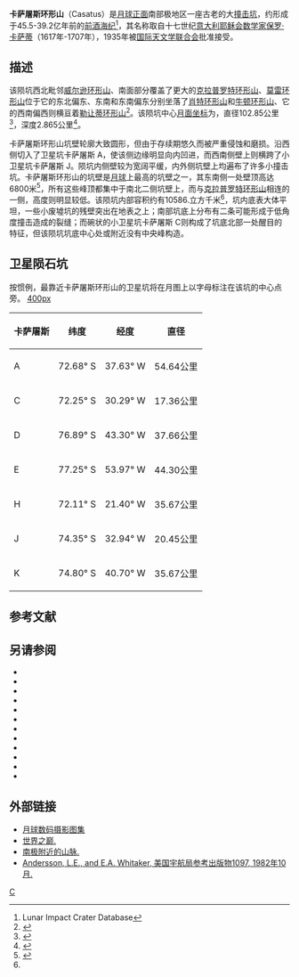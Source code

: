 {{lunar crater data
| image=Casatus crater 4154 h2.jpg
| caption=[[月球轨道器4号|月球轨道器4号]]拍摄的图像
| latitude = 72.70
| N_or_S = S
| longitude = 30.75
| E_or_W = W
| diameter = 102.85公里
| depth = 2.865公里
| colong = 35
| eponym =[[保罗·卡萨蒂|保罗·卡萨蒂]]
}}
'''卡萨屠斯环形山'''（Casatus）是[[月球正面|月球正面]]南部极地区一座古老的大[[撞击坑|撞击坑]]，约形成于45.5-39.2亿年前的[[前酒海纪|前酒海纪]]<ref name=LICD>Lunar Impact Crater Database</ref>，其名称取自十七世纪[[意大利|意大利]][[耶稣会|耶稣会]][[数学家|数学家]][[保罗·卡萨蒂|保罗·卡萨蒂]]（1617年-1707年），1935年被[[国际天文学联合会|国际天文学联合会]]批准接受。

==描述==  
该陨坑西北毗邻[[威尔逊环形山|威尔逊环形山]]、南面部分覆盖了更大的[[克拉普罗特环形山|克拉普罗特环形山]]、[[莫雷环形山|莫雷环形山]]位于它的东北偏东、东南和东南偏东分别坐落了[[肖特环形山|肖特环形山]]和[[牛顿环形山|牛顿环形山]]、它的西南偏西则横亘着[[勒让蒂环形山|勒让蒂环形山]]<ref>{{Cite web |url=http://planetarynames.wr.usgs.gov/images/Lunar/lac_137_lo.pdf |title=Crater Casatus on LAC-137 map. |accessdate=2016-10-29 |archive-date=2013-02-20 |archive-url=https://web.archive.org/web/20130220221552/http://planetarynames.wr.usgs.gov/images/Lunar/lac_137_lo.pdf |dead-url=no }}</ref>。该陨坑中心[[月面坐标|月面坐标]]为{{Coord|72.70|S|30.75|W|globe:Moon|nogoogle=1|noosm=1}}，直径102.85公里<ref name="IAU">{{Cite web |url=http://planetarynames.wr.usgs.gov/Feature/1040 |title=Directory of the International Astronomical Union |access-date=2016-10-29 |archive-date=2019-10-10 |archive-url=https://web.archive.org/web/20191010174903/https://planetarynames.wr.usgs.gov/Feature/1040 |dead-url=no }}</ref>，深度2.865公里<ref>{{Cite web |url=http://fisherka.csolutionshosting.net/astronote/plan/craterdepth/html/CraterDepthFeatureNameWestfall.html |title=John E. Westfall's Atlas of the Lunar Terminator, Cambridge Univ. Press (2000) |accessdate=2016-10-29 |archive-date=2014-12-18 |archive-url=https://archive.today/20141218234310/http://fisherka.csolutionshosting.net/astronote/plan/craterdepth/html/CraterDepthFeatureNameWestfall.html |dead-url=no }}</ref>。

卡萨屠斯环形山坑壁轮廓大致圆形，但由于存续期悠久而被严重侵蚀和磨损。沿西侧切入了卫星坑卡萨屠斯 A，使该侧边缘明显向内凹进，而西南侧壁上则横跨了小卫星坑卡萨屠斯 J。陨坑内侧壁较为宽阔平缓，内外侧坑壁上均遍布了许多小撞击坑。卡萨屠斯环形山的坑壁是[[月球|月球]]上最高的坑壁之一，其东南侧一处壁顶高达6800米<ref name="WIKI">{{Cite web |url=http://the-moon.wikispaces.com/Casatus |title=Description Crater online The Moon-Wiki |accessdate=2016-10-29 |archive-date=2018-03-02 |archive-url=https://web.archive.org/web/20180302054517/http://the-moon.wikispaces.com/Casatus |dead-url=no }}</ref>，所有这些峰顶都集中于南北二侧坑壁上，而与[[克拉普罗特环形山|克拉普罗特环形山]]相连的一侧，高度则明显较低。该陨坑内部容积约有10586.立方千米<ref name="LICD"/>，坑内底表大体平坦，一些小废墟坑的残壁突出在地表之上；南部坑底上分布有二条可能形成于低角度撞击造成的裂缝；而碗状的小卫星坑卡萨屠斯 C则构成了坑底北部一处醒目的特征，但该陨坑坑底中心处或附近没有中央峰构造。
==卫星陨石坑==
按惯例，最靠近卡萨屠斯环形山的卫星坑将在月图上以字母标注在该坑的中心点旁。
[[image:Casatus_sattelite_craters_map.jpg|400px]]

{| class="wikitable" style="text-align: right;"
|-
! scope="col" | 卡萨屠斯
! scope="col" | 纬度
! scope="col" | 经度
! scope="col" | 直径
|-
! scope="row" | A
| 72.68° S
| 37.63° W
| 54.64公里
|-
! scope="row" | C
| 72.25° S
| 30.29° W
| 17.36公里
|-
! scope="row" | D
| 76.89° S
| 43.30° W
| 37.66公里
|-
! scope="row" | E
| 77.25° S
| 53.97° W
| 44.30公里
|-
! scope="row" | H
| 72.11° S
| 21.40° W
| 35.67公里
|-
! scope="row" | J
| 74.35° S
| 32.94° W
| 20.45公里
|-
! scope="row" | K
| 74.80° S
| 40.70° W
| 35.67公里
|}{{clear}}

==参考文献==
{{Reflist}}
==另请参阅==
* {{cite book
  | last1 = Andersson
  | first1 = L. E.
  | last2 = Whitaker
  | first2 = E. A.
  | authorlink2 = Ewen Whitaker
  | date = 1982
  | title = [[NASA|NASA]] Catalogue of Lunar Nomenclature
  | publisher = NASA RP-1097
  | ref = harv
  }}
* {{cite web
  | last = Blue
  | first = Jennifer
  | date = July 25, 2007
  | title = Gazetteer of Planetary Nomenclature
  | publisher = [[United_States_Geological_Survey|USGS]]
  | url = http://planetarynames.wr.usgs.gov/
  | accessdate = 2007-08-05
  | ref = harv
  | archive-date = 2012-04-08
  | archive-url = https://www.webcitation.org/66mXDr4G9?url=http://planetarynames.wr.usgs.gov/
  | dead-url = no
  }}
* {{cite book
  | last1 = Bussey
  | first1 = B.
  | authorlink1 = Ben Bussey
  | last2 = Spudis
  | first2 = P.
  | authorlink2 = Paul Spudis
  | date = 2004
  | title = The Clementine Atlas of the Moon
  | publisher = Cambridge University Press
  | location = New York
  | isbn = 978-0-521-81528-4
  | ref = harv
  }}
* {{cite book
  | last1 = Cocks
  | first1 = Elijah E.
  | last2 = Cocks
  | first2 = Josiah C.
  | date = 1995
  | title = Who's Who on the Moon: A Biographical Dictionary of Lunar Nomenclature
  | url = https://archive.org/details/isbn_9780936389271
  | publisher = Tudor Publishers
  | isbn = 978-0-936389-27-1
  | ref = harv
  }}
* {{cite web
  | last = McDowell
  | first = Jonathan
  | date = July 15, 2007
  | url = http://host.planet4589.org/astro/lunar/
  | title = Lunar Nomenclature
  | publisher = Jonathan's Space Report
  | accessdate = 2007-10-24
  | ref = harv
  | archive-date = 2012-05-26
  | archive-url = https://www.webcitation.org/67wcYNfK3?url=http://host.planet4589.org/astro/lunar/
  | dead-url = no
  }}
* {{cite journal| last1 = Menzel| first1 = D. H.| last2 = Minnaert| first2 = M.| last3 = Levin| first3 = B.| last4 = Dollfus| first4 = A.| last5 = Bell| first5 = B.| title = Report on Lunar Nomenclature by the Working Group of Commission 17 of the IAU| doi = 10.1007/BF00171763| journal = Space Science Reviews| volume = 12| issue = 2| pages = 136–186| date = 1971| bibcode = 1971SSRv...12..136M| ref = harv}}
* {{cite book
  | first = Patrick
  | last = Moore
  | authorlink = Patrick Moore
  | date = 2001
  | title = On the Moon
  | url = https://archive.org/details/patrickmooreonmo00patr
  | publisher = Sterling Publishing Co.
  | isbn = 978-0-304-35469-6
  | ref = harv
  }}
* {{cite book
  | first = Fred W.
  | last = Price
  | date = 1988
  | title = The Moon Observer's Handbook
  | publisher = Cambridge University Press
  | isbn = 978-0-521-33500-3
  | ref = harv
  }}
* {{cite book
  | last = Rükl
  | first = Antonín
  | authorlink = Antonín Rükl
  | date = 1990
  | title = Atlas of the Moon
  | publisher = Kalmbach Books
  | isbn = 978-0-913135-17-4
  | ref = harv
  }}
* {{cite book
  | last = Webb
  | first = Rev. T. W.
  | authorlink = Thomas William Webb
  | date = 1962
  | title = Celestial Objects for Common Telescopes
  | url = https://archive.org/details/celestialobjects00webb
  | edition = 6th revised
  | publisher = Dover
  | isbn = 978-0-486-20917-3
  | ref = harv
  }}
* {{cite book
  | first = Ewen A.
  | last = Whitaker
  | authorlink = Ewen Whitaker
  | date = 1999
  | title = Mapping and Naming the Moon
  | publisher = Cambridge University Press
  | isbn = 978-0-521-62248-6
  | ref = harv
  }}
* {{cite book
  | first = Peter T.
  | last = Wlasuk
  | date = 2000
  | title = Observing the Moon
  | publisher = Springer
  | isbn = 978-1-85233-193-1
  | ref = harv
 }}
==外部链接==
*[http://www.lpi.usra.edu/resources/lunar_orbiter/bin/srch_nam.shtml?Casatus%7C0 月球数码摄影图集] {{Wayback|url=http://www.lpi.usra.edu/resources/lunar_orbiter/bin/srch_nam.shtml?Casatus%7C0 |date=20201127020135 }}
*[https://web.archive.org/web/20150324135637/http://www.lpod.org/?m=20070106 世界之巅.]
*[https://web.archive.org/web/20150324122025/http://www.lpod.org/?m=20061021 南极附近的山脉.]
*[http://planet4589.org/astro/lunar/RP-1097.pdf Andersson, L.E., and E.A. Whitaker, 美国宇航局参考出版物1097, 1982年10月.]{{Wayback|url=http://planet4589.org/astro/lunar/RP-1097.pdf |date=20141006125838 }}

[[Category:月球环形山|C]]
{{月球環形山 (C-F)}}